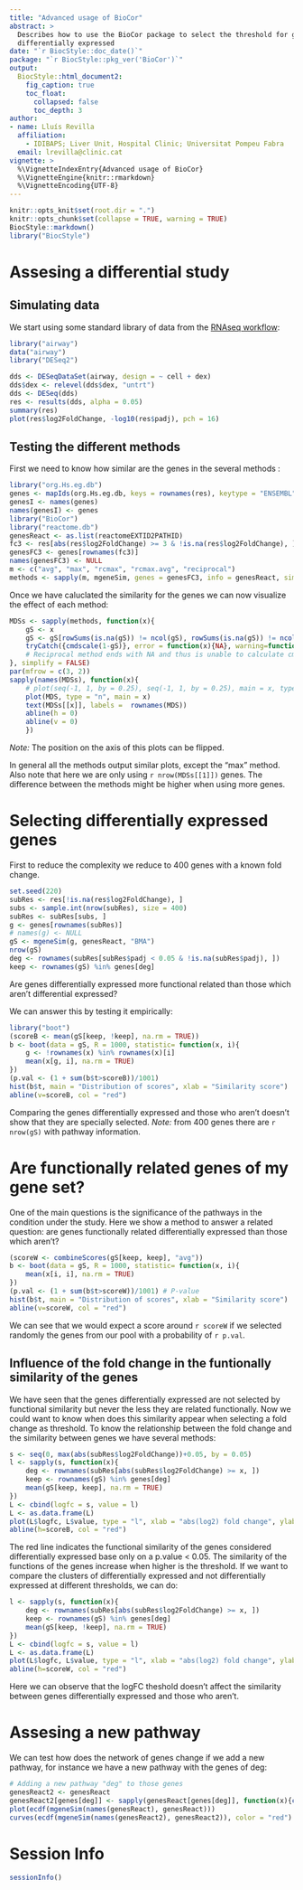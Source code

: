 ```yaml
---
title: "Advanced usage of BioCor"
abstract: >
  Describes how to use the BioCor package to select the threshold for genes 
  differentially expressed
date: "`r BiocStyle::doc_date()`"
package: "`r BiocStyle::pkg_ver('BioCor')`"
output:
  BiocStyle::html_document2:
    fig_caption: true
    toc_float:
      collapsed: false
      toc_depth: 3
author:
- name: Lluís Revilla
  affiliation: 
    - IDIBAPS; Liver Unit, Hospital Clinic; Universitat Pompeu Fabra
  email: lrevilla@clinic.cat
vignette: >
  %\VignetteIndexEntry{Advanced usage of BioCor}
  %\VignetteEngine{knitr::rmarkdown}
  %\VignetteEncoding{UTF-8}  
---
```

```r
knitr::opts_knit$set(root.dir = ".")
knitr::opts_chunk$set(collapse = TRUE, warning = TRUE)
BiocStyle::markdown()
library("BiocStyle")
```

# Assesing a differential study

## Simulating data
We start using some standard library of data from the [RNAseq workflow](http://bioconductor.org/help/workflows/rnaseqGene/#differential-expression-analysis):

```r
library("airway")
data("airway")
library("DESeq2")

dds <- DESeqDataSet(airway, design = ~ cell + dex)
dds$dex <- relevel(dds$dex, "untrt")
dds <- DESeq(dds)
res <- results(dds, alpha = 0.05)
summary(res)
plot(res$log2FoldChange, -log10(res$padj), pch = 16)
```

## Testing the different methods

First we need to know how similar are the genes in the several methods :
```r
library("org.Hs.eg.db")
genes <- mapIds(org.Hs.eg.db, keys = rownames(res), keytype = "ENSEMBL", column = "ENTREZID")
genesI <- names(genes)
names(genesI) <- genes
library("BioCor")
library("reactome.db")
genesReact <- as.list(reactomeEXTID2PATHID)
fc3 <- res[abs(res$log2FoldChange) >= 3 & !is.na(res$log2FoldChange), ]
genesFC3 <- genes[rownames(fc3)]
names(genesFC3) <- NULL
m <- c("avg", "max", "rcmax", "rcmax.avg", "reciprocal")
methods <- sapply(m, mgeneSim, genes = genesFC3, info = genesReact, simplify = FALSE)
```
Once we have caluclated the similarity for the genes we can now visualize the effect of each method:
```r
MDSs <- sapply(methods, function(x){
    gS <- x
    gS <- gS[rowSums(is.na(gS)) != ncol(gS), rowSums(is.na(gS)) != ncol(gS)]
    tryCatch({cmdscale(1-gS)}, error = function(x){NA}, warning=function(x){NA})
    # Reciprocal method ends with NA and thus is unable to calculate cmdscale
}, simplify = FALSE)
par(mfrow = c(3, 2))
sapply(names(MDSs), function(x){
    # plot(seq(-1, 1, by = 0.25), seq(-1, 1, by = 0.25), main = x, type = "n")
    plot(MDS, type = "n", main = x)
    text(MDSs[[x]], labels =  rownames(MDS))
    abline(h = 0)
    abline(v = 0)
    })
```
*Note:* The position on the axis of this plots can be flipped. 

In general all the methods output similar plots, except the "max" method. Also note that here we are only using `r nrow(MDSs[[1]])` genes. The difference between the methods might be higher when using more genes.

# Selecting differentially expressed genes

First to reduce the complexity we reduce to 400 genes with a known fold change.
```r
set.seed(220)
subRes <- res[!is.na(res$log2FoldChange), ]
subs <- sample.int(nrow(subRes), size = 400)
subRes <- subRes[subs, ]
g <- genes[rownames(subRes)]
# names(g) <- NULL
gS <- mgeneSim(g, genesReact, "BMA")
nrow(gS)
deg <- rownames(subRes[subRes$padj < 0.05 & !is.na(subRes$padj), ])
keep <- rownames(gS) %in% genes[deg]
```
Are genes differentially expressed more functional related than those which aren't differential expressed?

We can answer this by testing it empirically:
```r
library("boot")
(scoreB <- mean(gS[keep, !keep], na.rm = TRUE))
b <- boot(data = gS, R = 1000, statistic= function(x, i){
    g <- !rownames(x) %in% rownames(x)[i]
    mean(x[g, i], na.rm = TRUE)
})
(p.val <- (1 + sum(b$t>scoreB))/1001)
hist(b$t, main = "Distribution of scores", xlab = "Similarity score")
abline(v=scoreB, col = "red")
```
Comparing the genes differentially expressed and those who aren't doesn't show that they are specially selected. *Note:* from 400 genes there are `r nrow(gS)` with pathway information.

# Are functionally related genes of my gene set?
One of the main questions is the significance of the pathways in the condition under the study. Here we show a method to answer a related question: are genes functionally related differentially expressed than those which aren't?

```r
(scoreW <- combineScores(gS[keep, keep], "avg"))
b <- boot(data = gS, R = 1000, statistic= function(x, i){
    mean(x[i, i], na.rm = TRUE)
})
(p.val <- (1 + sum(b$t>scoreW))/1001) # P-value
hist(b$t, main = "Distribution of scores", xlab = "Similarity score")
abline(v=scoreW, col = "red")
```
We can see that we would expect a score around `r scoreW` if we selected randomly the genes from our pool with a probability of `r p.val`.  

## Influence of the fold change in the funtionally similarity of the genes
We have seen that the genes differentially expressed are not selected by functional similarity but never the less they are related functionally. Now we could want to know when does this similarity appear when selecting a fold change as threshold.
To know the relationship between the fold change and the similarity between genes we have several methods:
```r
s <- seq(0, max(abs(subRes$log2FoldChange))+0.05, by = 0.05)
l <- sapply(s, function(x){
    deg <- rownames(subRes[abs(subRes$log2FoldChange) >= x, ])
    keep <- rownames(gS) %in% genes[deg]
    mean(gS[keep, keep], na.rm = TRUE)
})
L <- cbind(logfc = s, value = l)
L <- as.data.frame(L)
plot(L$logfc, L$value, type = "l", xlab = "abs(log2) fold change", ylab = "Similarity score", main = "Similarity score of the genes above the logFC")
abline(h=scoreB, col = "red")
```
The red line indicates the functional similarity of the genes considered differentially expressed base only on a p.value < 0.05. 
The similarity of the functions of the genes increase when higher is the threshold.
If we want to compare the clusters of differentially expressed and not differentially expressed at different thresholds, we can do:
```r
l <- sapply(s, function(x){
    deg <- rownames(subRes[abs(subRes$log2FoldChange) >= x, ])
    keep <- rownames(gS) %in% genes[deg]
    mean(gS[keep, !keep], na.rm = TRUE)
})
L <- cbind(logfc = s, value = l)
L <- as.data.frame(L)
plot(L$logfc, L$value, type = "l", xlab = "abs(log2) fold change", ylab = "Similarity score", main = "Similarity score of the clusters above the logFC and below")
abline(h=scoreW, col = "red")
```
Here we can observe that the logFC theshold doesn't affect the similarity between genes differentially expressed and those who aren't.

# Assesing a new pathway

We can test how does the network of genes change if we add a new pathway, for instance we have a new pathway with the genes of deg:

```r
# Adding a new pathway "deg" to those genes
genesReact2 <- genesReact
genesReact2[genes[deg]] <- sapply(genesReact[genes[deg]], function(x){c(x, "deg")})
plot(ecdf(mgeneSim(names(genesReact), genesReact)))
curves(ecdf(mgeneSim(names(genesReact2), genesReact2)), color = "red")
```

# Session Info {.unnumbered}

```r
sessionInfo()
```


